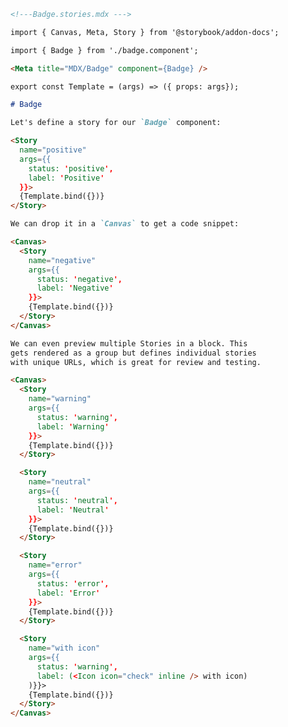 ```md
<!---Badge.stories.mdx --->

import { Canvas, Meta, Story } from '@storybook/addon-docs';

import { Badge } from './badge.component';

<Meta title="MDX/Badge" component={Badge} />

export const Template = (args) => ({ props: args});

# Badge

Let's define a story for our `Badge` component:

<Story 
  name="positive"
  args={{
    status: 'positive',
    label: 'Positive'
  }}>
  {Template.bind({})}
</Story>

We can drop it in a `Canvas` to get a code snippet:

<Canvas>
  <Story 
    name="negative"
    args={{
      status: 'negative', 
      label: 'Negative'
    }}>
    {Template.bind({})}
  </Story>
</Canvas>

We can even preview multiple Stories in a block. This
gets rendered as a group but defines individual stories
with unique URLs, which is great for review and testing.

<Canvas>
  <Story 
    name="warning"
    args={{
      status: 'warning',
      label: 'Warning' 
    }}>
    {Template.bind({})}
  </Story>

  <Story 
    name="neutral" 
    args={{
      status: 'neutral', 
      label: 'Neutral' 
    }}>
    {Template.bind({})}
  </Story>

  <Story 
    name="error"
    args={{
      status: 'error', 
      label: 'Error' 
    }}>
    {Template.bind({})}
  </Story>

  <Story 
    name="with icon" 
    args={{
      status: 'warning', 
      label: (<Icon icon="check" inline /> with icon)
    )}}>
    {Template.bind({})}
  </Story>
</Canvas>
```